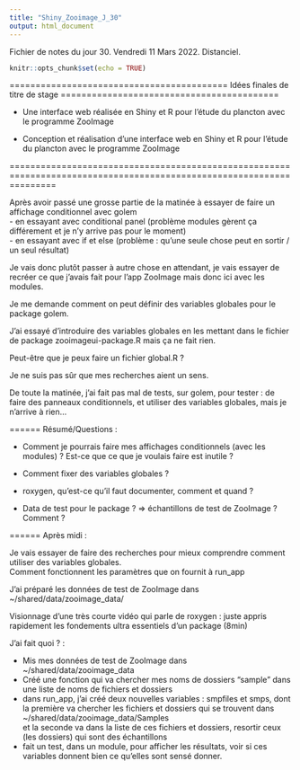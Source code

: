```yaml
---
title: "Shiny_Zooimage_J_30"
output: html_document
---
```


Fichier de notes du jour 30. Vendredi 11 Mars 2022. Distanciel.

```r
knitr::opts_chunk$set(echo = TRUE)
```

========================================== Idées finales de titre de stage ==========================================

-   Une interface web réalisée en Shiny et R pour l'étude du plancton avec le programme ZooImage

-   Conception et réalisation d'une interface web en Shiny et R pour l'étude du plancton avec le programme ZooImage

=====================================================================================================================

Après avoir passé une grosse partie de la matinée à essayer de faire un affichage conditionnel avec golem\
- en essayant avec conditional panel (problème modules gèrent ça différement et je n'y arrive pas pour le moment)\
- en essayant avec if et else (problème : qu'une seule chose peut en sortir / un seul résultat)\

Je vais donc plutôt passer à autre chose en attendant, je vais essayer de recréer ce que j'avais fait pour l'app ZooImage mais donc ici avec les modules.

Je me demande comment on peut définir des variables globales pour le package golem.

J'ai essayé d'introduire des variables globales en les mettant dans le fichier de package zooimageui-package.R mais ça ne fait rien.

Peut-être que je peux faire un fichier global.R ?

Je ne suis pas sûr que mes recherches aient un sens.

De toute la matinée, j'ai fait pas mal de tests, sur golem, pour tester : de faire des panneaux conditionnels, et utiliser des variables globales, mais je n'arrive à rien...

====== Résumé/Questions :

-   Comment je pourrais faire mes affichages conditionnels (avec les modules) ? Est-ce que ce que je voulais faire est inutile ?

-   Comment fixer des variables globales ?

-   roxygen, qu'est-ce qu'il faut documenter, comment et quand ?

-   Data de test pour le package ? =\> échantillons de test de ZooImage ? Comment ?

====== Après midi :

Je vais essayer de faire des recherches pour mieux comprendre comment utiliser des variables globales.\
Comment fonctionnent les paramètres que on fournit à run_app\

J'ai préparé les données de test de ZooImage dans \~/shared/data/zooimage_data/

Visionnage d'une très courte vidéo qui parle de roxygen : juste appris rapidement les fondements ultra essentiels d'un package (8min)

J'ai fait quoi ? :

-   Mis mes données de test de ZooImage dans \~/shared/data/zooimage_data\
-   Créé une fonction qui va chercher mes noms de dossiers "sample" dans une liste de noms de fichiers et dossiers\
-   dans run_app, j'ai créé deux nouvelles variables : smpfiles et smps, dont la première va chercher les fichiers et dossiers qui se trouvent dans\
    \~/shared/data/zooimage_data/Samples\
    et la seconde va dans la liste de ces fichiers et dossiers, resortir ceux (les dossiers) qui sont des échantillons\
-   fait un test, dans un module, pour afficher les résultats, voir si ces variables donnent bien ce qu'elles sont sensé donner.\
